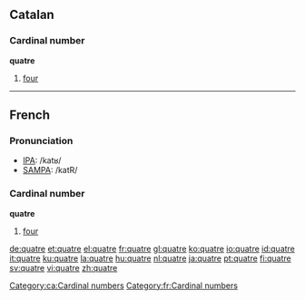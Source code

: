 ==Catalan==

===Cardinal number===
'''quatre'''
# [[four]]

[[Category:ca:Cardinal numbers]]

----
==French==

===Pronunciation===
*[[w:IPA|IPA]]: /katʁ/
*[[w:SAMPA|SAMPA]]: /katR/

===Cardinal number===
'''quatre'''
#[[four]]

[[Category:fr:Cardinal numbers]]

[[de:quatre]]
[[et:quatre]]
[[el:quatre]]
[[fr:quatre]]
[[gl:quatre]]
[[ko:quatre]]
[[io:quatre]]
[[id:quatre]]
[[it:quatre]]
[[ku:quatre]]
[[la:quatre]]
[[hu:quatre]]
[[nl:quatre]]
[[ja:quatre]]
[[pt:quatre]]
[[fi:quatre]]
[[sv:quatre]]
[[vi:quatre]]
[[zh:quatre]]
